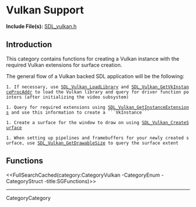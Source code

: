 <!-- #master-page:CategoryTemplate -->
<!-- #master-date:Unknown-Date -->
<!-- pragma camelcase off -->
<!-- format wiki -->
<!-- language en -->

= Vulkan Support =


'''Include File(s):''' [http://hg.libsdl.org/SDL/file/default/include/SDL_vulkan.h SDL_vulkan.h]




== Introduction ==

This category contains functions for creating a Vulkan instance with the required Vulkan extensions for surface creation.

The general flow of a Vulkan backed SDL application will be the following:

 1. If necessary, use [[SDL_Vulkan_LoadLibrary]] and [[SDL_Vulkan_GetVkInstanceProcAddr]] to load the Vulkan library and query for driver function pointers (after initializing the video subsystem)

 1. Query for required extensions using [[SDL_Vulkan_GetInstanceExtensions]] and use this information to create a ```VkInstance```

 1. Create a surface for the window to draw on using [[SDL_Vulkan_CreateSurface]]

 1. When setting up pipelines and framebuffers for your newly created surface, use [[SDL_Vulkan_GetDrawableSize]] to query the surface extent

== Functions ==
<<FullSearchCached(category:CategoryVulkan -CategoryEnum -CategoryStruct -title:SGFunctions)>>

----
CategoryCategory
